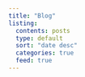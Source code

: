 ```yaml
---
title: "Blog"
listing:
  contents: posts
  type: default
  sort: "date desc"
  categories: true
  feed: true
---
```

